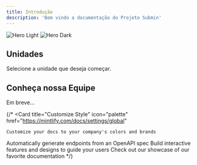 ```yaml
---
title: Introdução
description: 'Bem vindo a documentação do Projeto Submin'
---
```


<img
  className="block dark:hidden"
  src="/images/hero-light.svg"
  alt="Hero Light"
/>
<img
  className="hidden dark:block"
  src="/images/hero-dark.svg"
  alt="Hero Dark"
/>

## Unidades

Selecione a unidade que deseja começar.

<Steps>
  <Step title="Unidade 1">
    <Card
    title="Visão de Produto e Projeto"
    icon="map-pin"
    href="/unidade1/cenario"
  >
  </Card>
  </Step>
</Steps>

## Conheça nossa Equipe

Em breve... <Icon icon="exclamation" iconType="solid" />

{/* <CardGroup cols={2}>
  <Card
    title="Customize Style"
    icon="palette"
    href="https://mintlify.com/docs/settings/global"
  >
    Customize your docs to your company's colors and brands
  </Card>
  <Card
    title="Reference APIs"
    icon="code"
    href="https://mintlify.com/docs/api-playground/openapi"
  >
    Automatically generate endpoints from an OpenAPI spec
  </Card>
  <Card
    title="Add Components"
    icon="screwdriver-wrench"
    href="https://mintlify.com/docs/components/accordion"
  >
    Build interactive features and designs to guide your users
  </Card>
  <Card
    title="Get Inspiration"
    icon="stars"
    href="https://mintlify.com/customers"
  >
    Check out our showcase of our favorite documentation
  </Card>
</CardGroup> */}
